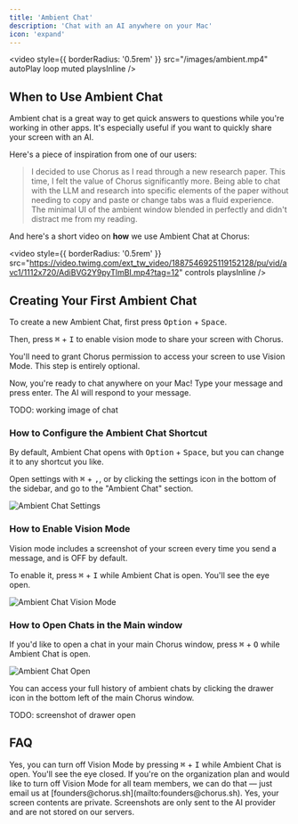 ```yaml
---
title: 'Ambient Chat'
description: 'Chat with an AI anywhere on your Mac'
icon: 'expand'
---
```


<video
  style={{ borderRadius: '0.5rem' }}
  src="/images/ambient.mp4"
  autoPlay
  loop
  muted
  playsInline
/>

## When to Use Ambient Chat 

Ambient chat is a great way to get quick answers to questions while you're working in other apps. It's especially useful if you want to quickly share your screen with an AI.

Here's a piece of inspiration from one of our users:

> I decided to use Chorus as I read through a new research paper. This time, I felt the value of Chorus significantly more. Being able to chat with the LLM and research into specific elements of the paper without needing to copy and paste or change tabs was a fluid experience. The minimal UI of the ambient window blended in perfectly and didn't distract me from my reading. 

And here's a short video on **how** we use Ambient Chat at Chorus: 

<video
  style={{ borderRadius: '0.5rem' }}
  src="https://video.twimg.com/ext_tw_video/1887546925119152128/pu/vid/avc1/1112x720/AdiBVG2Y9pyTlmBI.mp4?tag=12"
  controls
  playsInline
/>

## Creating Your First Ambient Chat

To create a new Ambient Chat, first press <kbd>Option</kbd> + <kbd>Space</kbd>. 

Then, press <kbd>⌘</kbd> + <kbd>I</kbd> to enable vision mode to share your screen with Chorus. 

<Note>
  You'll need to grant Chorus permission to access your screen to use Vision Mode. This step is entirely optional.
</Note>

Now, you're ready to chat anywhere on your Mac! Type your message and press enter. The AI will respond to your message.

TODO: working image of chat 

### How to Configure the Ambient Chat Shortcut 

By default, Ambient Chat opens with <kbd>Option</kbd> + <kbd>Space</kbd>, but you can change it to any shortcut you like.

Open settings with <kbd>⌘</kbd> + <kbd>,</kbd>, or by clicking the settings icon in the bottom of the sidebar, and go to the "Ambient Chat" section.

<img src="/images/ambient-settings.png" alt="Ambient Chat Settings" />

### How to Enable Vision Mode 

Vision mode includes a screenshot of your screen every time you send a message, and is OFF by default.

To enable it, press <kbd>⌘</kbd> + <kbd>I</kbd> while Ambient Chat is open. You'll see the eye open.

<img src="/images/ambient-enabled.png" alt="Ambient Chat Vision Mode" />

### How to Open Chats in the Main window

If you'd like to open a chat in your main Chorus window, press <kbd>⌘</kbd> + <kbd>O</kbd> while Ambient Chat is open.

<img src="/images/ambient-open.png" alt="Ambient Chat Open" />

You can access your full history of ambient chats by clicking the drawer icon in the bottom left of the main Chorus window. 

TODO: screenshot of drawer open

## FAQ

<AccordionGroup>
    <Accordion title="Can I turn off Vision Mode?">
        Yes, you can turn off Vision Mode by pressing <kbd>⌘</kbd> + <kbd>I</kbd> while Ambient Chat is open. You'll see the eye closed.
        If you're on the organization plan and would like to turn off Vision Mode for all team members, we can do that — just email us at [founders@chorus.sh](mailto:founders@chorus.sh).
    </Accordion>
    <Accordion title="Are my screen contents private?">
        Yes, your screen contents are private. Screenshots are only sent to the AI provider and are not stored on our servers.
    </Accordion>
</AccordionGroup>